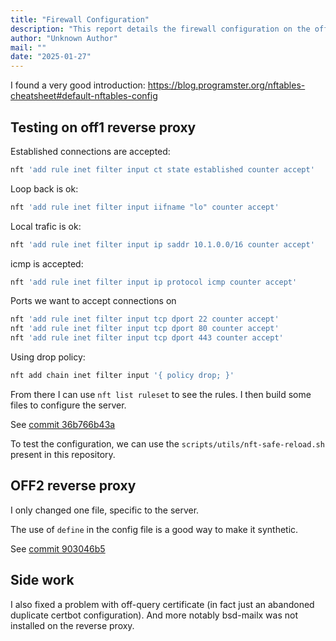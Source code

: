 ```yaml
---
title: "Firewall Configuration"
description: "This report details the firewall configuration on the off2 reverse proxy using nftables. It covers setting up rules for established connections, local traffic, ICMP, and specific ports, along with testing procedures and related fixes for certificate and mail issues."
author: "Unknown Author"
mail: ""
date: "2025-01-27"
---
```


I found a very good introduction:
https://blog.programster.org/nftables-cheatsheet#default-nftables-config

## Testing on off1 reverse proxy


Established connections are accepted:
```bash
nft 'add rule inet filter input ct state established counter accept'
```
Loop back is ok:
```bash
nft 'add rule inet filter input iifname "lo" counter accept'
```
Local trafic is ok:
```bash
nft 'add rule inet filter input ip saddr 10.1.0.0/16 counter accept'
```

icmp is accepted:
```bash
nft 'add rule inet filter input ip protocol icmp counter accept'
```

Ports we want to accept connections on
```bash
nft 'add rule inet filter input tcp dport 22 counter accept'
nft 'add rule inet filter input tcp dport 80 counter accept'
nft 'add rule inet filter input tcp dport 443 counter accept'
```

Using drop policy:

```bash
nft add chain inet filter input '{ policy drop; }'
```

From there I can use `nft list ruleset` to see the rules.
I then build some files to configure the server.

See [commit 36b766b43a](https://github.com/openfoodfacts/openfoodfacts-infrastructure/commit/36b766b43a6f63a2e35bf90088235f968cd68dff)

To test the configuration, we can use the `scripts/utils/nft-safe-reload.sh`
present in this repository.

## OFF2 reverse proxy

I only changed one file, specific to the server.

The use of `define` in the config file is a good way to make it synthetic.

See [commit 903046b5](https://github.com/openfoodfacts/openfoodfacts-infrastructure/commit/903046b544cbb98948cce87e71006d73478dff93)


## Side work

I also fixed a problem with off-query certificate (in fact just an abandoned duplicate certbot configuration).
And more notably bsd-mailx was not installed on the reverse proxy.